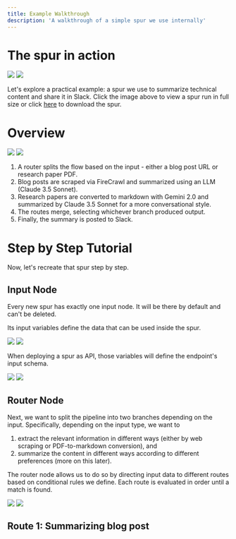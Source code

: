 ```yaml
---
title: Example Walkthrough
description: 'A walkthrough of a simple spur we use internally'
---
```




# The spur in action

<img className="block dark:hidden" src="/images/example_walkthrough/0_light.png" />
<img className="hidden dark:block" src="/images/example_walkthrough/0_dark.png" />


Let's explore a practical example: a spur we use to summarize technical content and share it in Slack. Click the image above to view a spur run in full size or click [here](/images/SlackSummarizer.json) to download the spur.


# Overview


<img className="block dark:hidden" src="/images/example_walkthrough/1_light.png" />
<img className="hidden dark:block" src="/images/example_walkthrough/1_dark.png" />


1) A router splits the flow based on the input - either a blog post URL or research paper PDF.
2) Blog posts are scraped via FireCrawl and summarized using an LLM (Claude 3.5 Sonnet).
3) Research papers are converted to markdown with Gemini 2.0 and summarized by Claude 3.5 Sonnet for a more conversational style.
4) The routes merge, selecting whichever branch produced output.
5) Finally, the summary is posted to Slack.


# Step by Step Tutorial

Now, let's recreate that spur step by step.

## Input Node

Every new spur has exactly one input node. It will be there by default and can't be deleted.

Its input variables define the data that can be used inside the spur.

<img className="block dark:hidden" src="/images/example_walkthrough/2_light.png" />
<img className="hidden dark:block" src="/images/example_walkthrough/2_dark.png" />

When deploying a spur as API, those variables will define the endpoint's input schema.

<img className="block h-32 dark:hidden" src="/images/example_walkthrough/3_light.png" />
<img className="hidden h-32 dark:block" src="/images/example_walkthrough/3_dark.png" />

## Router Node

Next, we want to split the pipeline into two branches depending on the input. Specifically, depending on the input type, we want to

1) extract the relevant information in different ways (either by web scraping or PDF-to-markdown conversion), and
2) summarize the content in different ways according to different preferences (more on this later).

The router node allows us to do so by directing input data to different routes based on conditional rules we define. Each route is evaluated in order until a match is found.

<img className="block h-24 dark:hidden" src="/images/example_walkthrough/4_light.png" />
<img className="hidden h-24 dark:block" src="/images/example_walkthrough/4_dark.png" />

## Route 1: Summarizing blog post
